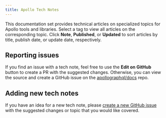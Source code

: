 ```yaml
---
title: Apollo Tech Notes
---
```



This documentation set provides technical articles on specialized topics for Apollo tools and libraries. Select a tag to view all articles on the corresponding topic. Click **Note**, **Published**, or **Updated** to sort articles by title, publish date, or update date, respectively.

<AllNotes />

## Reporting issues

If you find an issue with a tech note, feel free to use the **Edit on GitHub** button to create a PR with the suggested changes. Otherwise, you can view the source and create a GitHub issue on the [apollographql/docs](https://github.com/apollographql/docs) repo.

## Adding new tech notes

If you have an idea for a new tech note, please [create a new GitHub issue](https://github.com/apollographql/docs/issues) with the suggested changes or topic that you would like covered.
